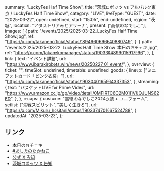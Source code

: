   summary: "LuckyFes Half Time Show",
  title: "茨城ロボッツ vs アルバルク東京 / LuckyFes Half Time Show",
  category: "LIVE",
  liveType: "GUEST",
  date: "2025-03-22",
  open: undefined,
  start: "15:05",
  end: undefined,
  region: "茨城",
  location: "アダストリアみとアリーナ",
  present: ["高嶺のなでしこ"],
  images: [
    {
      path: "/events/2025/2025-03-22_LuckyFes Half Time Show.jpg",
      ref: "https://x.com/takanenofficial/status/1894960696640880749",
    },
    {
      path: "/events/2025/2025-03-22_LuckyFes Half Time Show_本日のおチェキ.jpg",
      ref: "https://x.com/takanekomanager/status/1903304899015917996",
    },
  ],
  link: {
    text: "イベント詳細",
    url: "https://www.ibarakirobots.win/news/20250227_01_event/",
  },
  overview: {
    ticket: "",
    timeSlot: undefined,
    timetable: undefined,
    goods: {
      lineup: ["ミニフォトカード「ピンク衣装」"],
      url: "https://x.com/takanenofficial/status/1903040165964337353",
    },
    streaming: {
      text: "バスケットLIVE for Prime Video",
      url: "https://www.amazon.co.jp/gp/video/detail/0MFIRTC6C2M01I1VUQJUNS62FD",
    },
  },
  recaps: {
    costume: "高嶺のなでしこ2024衣装 + ユニフォーム",
    setlist: ["決戦スピリット", "美しく生きろ"],
    url: "https://x.com/Mikuru_hositani/status/1903374701667524788",
  },
  updatedAt: "2025-03-23",
};

## リンク

- [本日のおチェキ](https://x.com/takanekomanager/status/1903304899015917996)
- [#あしたのたかねこ](https://x.com/takanenofficial/status/1903040165964337353)
- [公式 X 告知](https://x.com/takanenofficial/status/1894960696640880749)
- [茨城ロボッツ X 告知](https://x.com/ibarakirobots/status/1894945600044741010)
